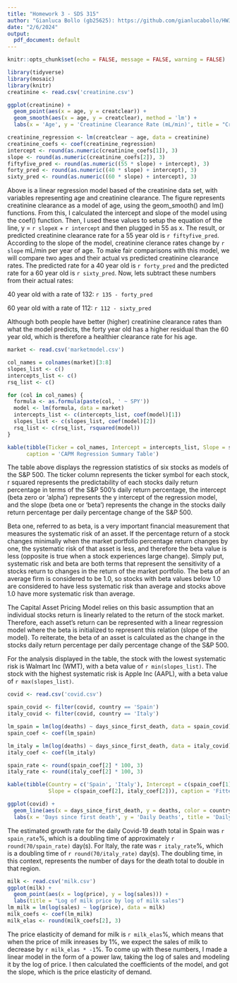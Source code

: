 ```yaml
---
title: "Homework 3 - SDS 315"
author: "Gianluca Bollo (gb25625): https://github.com/gianlucabollo/HW3-SDS315.git"
date: "2/6/2024"
output:
  pdf_document: default
---
```


```r
knitr::opts_chunk$set(echo = FALSE, message = FALSE, warning = FALSE)
```

```r
library(tidyverse)
library(mosaic)
library(knitr)
creatinine <- read.csv('creatinine.csv')
```

```r
ggplot(creatinine) + 
  geom_point(aes(x = age, y = creatclear)) +
  geom_smooth(aes(x = age, y = creatclear), method = 'lm') +
  labs(x = 'Age', y = 'Creatinine Clearance Rate (mL/min)', title = "Creatinine clearance rate by age")

creatinine_regression <- lm(creatclear ~ age, data = creatinine)
creatinine_coefs <- coef(creatinine_regression)
intercept <- round(as.numeric(creatinine_coefs[1]), 3)
slope <- round(as.numeric(creatinine_coefs[2]), 3)
fiftyfive_pred <- round(as.numeric((55 * slope) + intercept), 3)
forty_pred <- round(as.numeric((40 * slope) + intercept), 3)
sixty_pred <- round(as.numeric((60 * slope) + intercept), 3)
```

Above is a linear regression model based of the creatinine data set, with variables representing age and creatinine clearance. The figure represents creatinine clearance as a model of age, using the geom_smooth() and lm() functions. From this, I calculated the intercept and slope of the model using the coef() function. Then, I used these values to setup the equation of the line, y = `r slope`x + `r intercept` and then plugged in 55 as x. The result, or predicted creatinine clearance rate for a 55 year old is `r fiftyfive_pred`. According to the slope of the model, creatinine clerance rates change by `r slope` mL/min per year of age. To make fair comparisons with this model, we will compare two ages and their actual vs predicted creatinine clearance rates. The predicted rate for a 40 year old is `r forty_pred` and the predicted rate for a 60 year old is `r sixty_pred`. Now, lets subtract these numbers from their actual rates:

40 year old with a rate of 132: `r 135 - forty_pred`

60 year old with a rate of 112: `r 112 - sixty_pred`

Although both people have better (higher) creatinine clearance rates than what the model predicts, the forty year old has a higher residual than the 60 year old, which is therefore a healthier clearance rate for his age.

\newpage

```r
market <- read.csv('marketmodel.csv')

col_names = colnames(market)[3:8]
slopes_list <- c()
intercepts_list <- c()
rsq_list <- c()

for (col in col_names) {
  formula <- as.formula(paste(col, ' ~ SPY'))
  model <- lm(formula, data = market)
  intercepts_list <- c(intercepts_list, coef(model)[1])
  slopes_list <- c(slopes_list, coef(model)[2])
  rsq_list <- c(rsq_list, rsquared(model))
}

kable(tibble(Ticker = col_names, Intercept = intercepts_list, Slope = slopes_list, RSquared = rsq_list), 
      caption = 'CAPM Regression Summary Table')
```

The table above displays the regression statistics of six stocks as models of the S&P 500. The ticker column represents the ticker symbol for each stock, r squared represents the predictability of each stocks daily return percentage in terms of the S&P 500's daily return percentage, the intercept (beta zero or 'alpha') represents the y intercept of the regression model, and the slope (beta one or 'beta') represents the change in the stocks daily return percentage per daily percentage change of the S&P 500.

Beta one, referred to as beta, is a very important financial measurement that measures the systematic risk of an asset. If the percentage return of a stock changes minimally when the market portfolio percentage return changes by one, the systematic risk of that asset is less, and therefore the beta value is less (opposite is true when a stock experiences large change). Simply put, systematic risk and beta are both terms that represent the sensitivity of a stocks return to changes in the return of the market portfolio. The beta of an average firm is considered to be 1.0, so stocks with beta values below 1.0 are considered to have less systematic risk than average and stocks above 1.0 have more systematic risk than average. 

The Capital Asset Pricing Model relies on this basic assumption that an individual stocks return is linearly related to the return of the stock market. Therefore, each asset's return can be represented with a linear regression model where the beta is initialized to represent this relation (slope of the model). To reiterate, the beta of an asset is calculated as the change in the stocks daily return percentage per daily percentage change of the S&P 500.

For the analysis displayed in the table, the stock with the lowest systematic risk is Walmart Inc (WMT), with a beta value of `r min(slopes_list)`. The stock with the highest systematic risk is Apple Inc (AAPL), with a beta value of `r max(slopes_list)`.

\newpage

```r
covid <- read.csv('covid.csv')

spain_covid <- filter(covid, country == 'Spain')
italy_covid <- filter(covid, country == 'Italy')

lm_spain = lm(log(deaths) ~ days_since_first_death, data = spain_covid)
spain_coef <- coef(lm_spain)

lm_italy = lm(log(deaths) ~ days_since_first_death, data = italy_covid)
italy_coef <- coef(lm_italy)

spain_rate <- round(spain_coef[2] * 100, 3)
italy_rate <- round(italy_coef[2] * 100, 3)

kable(tibble(Country = c('Spain', 'Italy'), Intercept = c(spain_coef[1], italy_coef[1]),
             Slope = c(spain_coef[2], italy_coef[2])), caption = 'Fitted Covid Statistics')

ggplot(covid) +
  geom_line(aes(x = days_since_first_death, y = deaths, color = country)) +
  labs(x = 'Days since first death', y = 'Daily Deaths', title = 'Daily covid deaths over time')
```
The estimated growth rate for the daily Covid-19 death total in Spain was `r spain_rate`%, which is a doubling time of approximately `r round(70/spain_rate)` day(s). For Italy, the rate was `r italy_rate`%, which is a doubling time of `r round(70/italy_rate)` day(s). The doubling time, in this context, represents the number of days for the death total to double in that region.

\newpage

```r
milk <- read.csv('milk.csv')
ggplot(milk) +
  geom_point(aes(x = log(price), y = log(sales))) +
  labs(title = "Log of milk price by log of milk sales")
lm_milk = lm(log(sales) ~ log(price), data = milk)
milk_coefs <- coef(lm_milk)
milk_elas <- round(milk_coefs[2], 3)
```
The price elasticity of demand for milk is `r milk_elas`%, which means that when the price of milk inreases by 1%, we expect the sales of milk to decrease by `r milk_elas * -1`%. To come up with these numbers, I made a linear model in the form of a power law, taking the log of sales and modeling it by the log of price. I then calculated the coefficients of the model, and got the slope, which is the price elasticity of demand.




